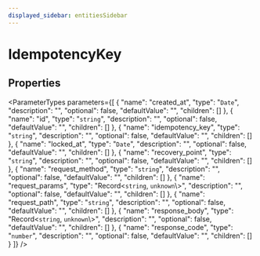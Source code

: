 ```yaml
---
displayed_sidebar: entitiesSidebar
---
```



# IdempotencyKey

## Properties

<ParameterTypes parameters={[
  {
    "name": "created_at",
    "type": "`Date`",
    "description": "",
    "optional": false,
    "defaultValue": "",
    "children": []
  },
  {
    "name": "id",
    "type": "`string`",
    "description": "",
    "optional": false,
    "defaultValue": "",
    "children": []
  },
  {
    "name": "idempotency_key",
    "type": "`string`",
    "description": "",
    "optional": false,
    "defaultValue": "",
    "children": []
  },
  {
    "name": "locked_at",
    "type": "`Date`",
    "description": "",
    "optional": false,
    "defaultValue": "",
    "children": []
  },
  {
    "name": "recovery_point",
    "type": "`string`",
    "description": "",
    "optional": false,
    "defaultValue": "",
    "children": []
  },
  {
    "name": "request_method",
    "type": "`string`",
    "description": "",
    "optional": false,
    "defaultValue": "",
    "children": []
  },
  {
    "name": "request_params",
    "type": "Record<`string`, `unknown`\\>",
    "description": "",
    "optional": false,
    "defaultValue": "",
    "children": []
  },
  {
    "name": "request_path",
    "type": "`string`",
    "description": "",
    "optional": false,
    "defaultValue": "",
    "children": []
  },
  {
    "name": "response_body",
    "type": "Record<`string`, `unknown`\\>",
    "description": "",
    "optional": false,
    "defaultValue": "",
    "children": []
  },
  {
    "name": "response_code",
    "type": "`number`",
    "description": "",
    "optional": false,
    "defaultValue": "",
    "children": []
  }
]} />
